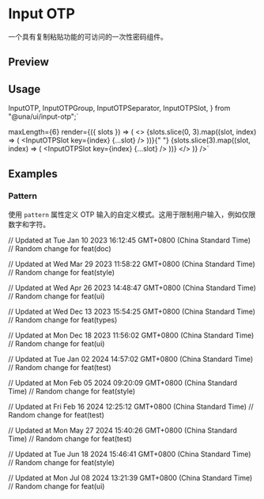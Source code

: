 

<Meta of={InputOTPStories} />

<PrimitiveDocsButton docsUrl='https://input-otp.rodz.dev/' />

# Input OTP

一个具有复制粘贴功能的可访问的一次性密码组件。

## Preview

<Canvas of={InputOTPStories.Default} />

## Usage

  InputOTP,
  InputOTPGroup,
  InputOTPSeparator,
  InputOTPSlot,
} from "@una/ui/input-otp";`

  maxLength={6}
  render={({ slots }) => (
    <>
      <InputOTPGroup>
        {slots.slice(0, 3).map((slot, index) => (
          <InputOTPSlot key={index} {...slot} />
        ))}{" "}
      </InputOTPGroup>
      <InputOTPSeparator />
      <InputOTPGroup>
        {slots.slice(3).map((slot, index) => (
          <InputOTPSlot key={index} {...slot} />
        ))}
      </InputOTPGroup>
    </>
  )}
/>`

<Source code={importCode} language='ts' dark />
<Source code={usageCode} language='tsx' dark />

## Examples

### Pattern

使用 `pattern` 属性定义 OTP 输入的自定义模式。这用于限制用户输入，例如仅限数字和字符。

<Canvas of={InputOTPStories.Pattern} />

// Updated at Tue Jan 10 2023 16:12:45 GMT+0800 (China Standard Time)
// Random change for feat(doc)

// Updated at Wed Mar 29 2023 11:58:22 GMT+0800 (China Standard Time)
// Random change for feat(style)

// Updated at Wed Apr 26 2023 14:48:47 GMT+0800 (China Standard Time)
// Random change for feat(ui)

// Updated at Wed Dec 13 2023 15:54:25 GMT+0800 (China Standard Time)
// Random change for feat(types)

// Updated at Mon Dec 18 2023 11:56:02 GMT+0800 (China Standard Time)
// Random change for feat(ui)

// Updated at Tue Jan 02 2024 14:57:02 GMT+0800 (China Standard Time)
// Random change for feat(test)

// Updated at Mon Feb 05 2024 09:20:09 GMT+0800 (China Standard Time)
// Random change for feat(style)

// Updated at Fri Feb 16 2024 12:25:12 GMT+0800 (China Standard Time)
// Random change for feat(test)

// Updated at Mon May 27 2024 15:40:26 GMT+0800 (China Standard Time)
// Random change for feat(test)

// Updated at Tue Jun 18 2024 15:46:41 GMT+0800 (China Standard Time)
// Random change for feat(style)

// Updated at Mon Jul 08 2024 13:21:39 GMT+0800 (China Standard Time)
// Random change for feat(ui)
